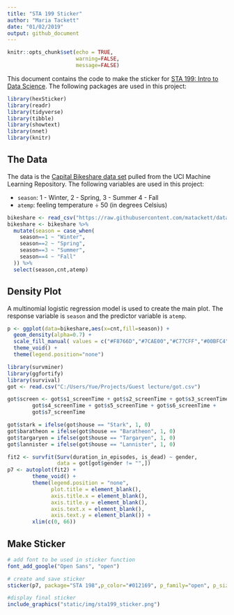 ---
title: "STA 199 Sticker"
author: "Maria Tackett"
date: "01/02/2019"
output: github_document
---

```{r setup, include=FALSE}
knitr::opts_chunk$set(echo = TRUE,
                      warning=FALSE,
                      message=FALSE)
```

This document contains the code to make the sticker for [STA 199: Intro to Data Science](https://www2.stat.duke.edu/courses/Spring19/sta199.001/). The following packages are used in this project: 

```{r packages}
library(hexSticker)
library(readr)
library(tidyverse)
library(tibble)
library(showtext)
library(nnet)
library(knitr)
```

## The Data

The data is the  [Capital Bikeshare data set](https://archive.ics.uci.edu/ml/datasets/bike+sharing+dataset) pulled from the UCI Machine Learning Repository. The following variables are used in this project:

- `season`: 1 - Winter, 2 - Spring, 3 - Summer 4 - Fall 
- `atemp`: feeling temperature &#247; 50 (in degrees Celsius)
<br> 

```{r data}
bikeshare <- read_csv("https://raw.githubusercontent.com/matackett/data/master/capital-bikeshare.csv")    
bikeshare <- bikeshare %>%
  mutate(season = case_when(
    season==1 ~ "Winter",
    season==2 ~ "Spring",
    season==3 ~ "Summer",
    season==4 ~ "Fall"
  )) %>% 
  select(season,cnt,atemp)
```

## Density Plot

A multinomial logistic regression model is used to create the main plot. The response variable is `season` and the predictor variable is `atemp`. 

```{r multinom-logistic}
p <- ggplot(data=bikeshare,aes(x=cnt,fill=season)) +
  geom_density(alpha=0.7) +
  scale_fill_manual( values = c("#F8766D","#7CAE00","#C77CFF","#00BFC4")) +
  theme_void() +
  theme(legend.position="none") 

library(survminer)
library(ggfortify)
library(survival)
got <- read.csv("C:/Users/Yue/Projects/Guest lecture/got.csv")

got$screen <- got$s1_screenTime + got$s2_screenTime + got$s3_screenTime + 
        got$s4_screenTime + got$s5_screenTime + got$s6_screenTime +
        got$s7_screenTime

got$stark = ifelse(got$house == "Stark", 1, 0)
got$baratheon = ifelse(got$house == "Baratheon", 1, 0)
got$targaryen = ifelse(got$house == "Targaryen", 1, 0)
got$lannister = ifelse(got$house == "Lannister", 1, 0)

fit2 <- survfit(Surv(duration_in_episodes, is_dead) ~ gender, 
                data = got[got$gender != "",])
p7 <- autoplot(fit2) + 
        theme_void() + 
        theme(legend.position = "none",
              plot.title = element_blank(),
              axis.title.x = element_blank(),
              axis.title.y = element_blank(),
              axis.text.x = element_blank(),
              axis.text.y = element_blank()) +
        xlim(c(0, 66))
```

## Make Sticker

```{r add-font}
# add font to be used in sticker function
font_add_google("Open Sans", "open")
```

```{r make-sticker}
# create and save sticker
sticker(p7, package="STA 198",p_color="#012169", p_family="open", p_size=17.5, p_y=0.55, s_x=1, s_y=1.1, s_width=1.3, s_height=1, h_fill = "#FFFFFF", h_color="#012169", h_size =0.8, filename="sta198_sticker.png")
```

```{r display-sticker}
#display final sticker
include_graphics("static/img/sta199_sticker.png")
```

